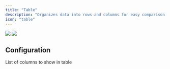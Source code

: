 ```yaml
---
title: "Table"
description: "Organizes data into rows and columns for easy comparison and detailed analysis"
icon: "table"
---
```

<Frame>
  <img
    className="block dark:hidden"
    src="/images/content/charts/table-light.png"
  />
  <img
    className="hidden dark:block"
    src="/images/content/charts/table-dark.png"
/ >
</Frame>

## Configuration

<ResponseField name="Columns to keep">
  List of columns to show in table
</ResponseField>
